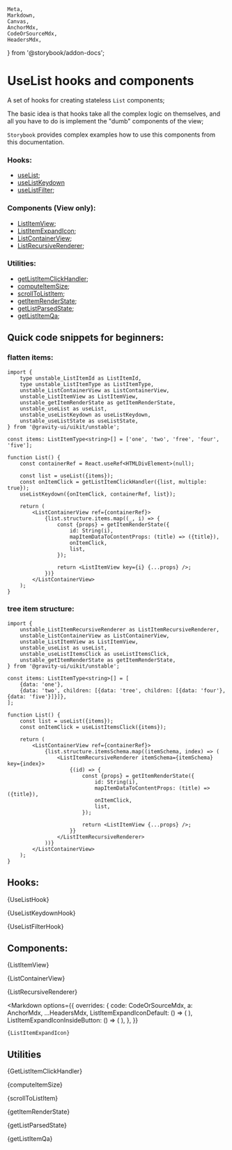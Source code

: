     Meta,
    Markdown,
    Canvas,
    AnchorMdx,
    CodeOrSourceMdx,
    HeadersMdx,
} from '@storybook/addon-docs';



<Meta title="Lab/useList" />

# UseList hooks and components

A set of hooks for creating stateless `List` components;

The basic idea is that hooks take all the complex logic on themselves, and all you have to do is implement the "dumb" components of the view;

`Storybook` provides complex examples how to use this components from this documentation.

### Hooks:

-   [useList](#uselist);
-   [useListKeydown](#uselistkeydown)
-   [useListFilter](#uselistfilter);

### Components (View only):

-   [ListItemView](#listitemview);
-   [ListItemExpandIcon](#listitemexpandicon);
-   [ListContainerView](#listcontainerview);
-   [ListRecursiveRenderer](#listrecursiverenderer);

### Utilities:

-   [getListItemClickHandler](#getlistItemclickhandler);
-   [computeItemSize](#computeitemsize);
-   [scrollToListItem](#scrolltolistitem);
-   [getItemRenderState](#getitemrenderstate);
-   [getListParsedState](#getlistparsedstate);
-   [getListItemQa](#getlistitemqa);

## Quick code snippets for beginners:

### flatten items:

```tsx
import {
    type unstable_ListItemId as ListItemId,
    type unstable_ListItemType as ListItemType,
    unstable_ListContainerView as ListContainerView,
    unstable_ListItemView as ListItemView,
    unstable_getItemRenderState as getItemRenderState,
    unstable_useList as useList,
    unstable_useListKeydown as useListKeydown,
    unstable_useListState as useListState,
} from '@gravity-ui/uikit/unstable';

const items: ListItemType<string>[] = ['one', 'two', 'free', 'four', 'five'];

function List() {
    const containerRef = React.useRef<HTMLDivElement>(null);

    const list = useList({items});
    const onItemClick = getListItemClickHandler({list, multiple: true});
    useListKeydown({onItemClick, containerRef, list});

    return (
        <ListContainerView ref={containerRef}>
            {list.structure.items.map((_, i) => {
                const {props} = getItemRenderState({
                    id: String(i),
                    mapItemDataToContentProps: (title) => ({title}),
                    onItemClick,
                    list,
                });

                return <ListItemView key={i} {...props} />;
            })}
        </ListContainerView>
    );
}
```

### tree item structure:

```tsx
import {
    unstable_ListItemRecursiveRenderer as ListItemRecursiveRenderer,
    unstable_ListContainerView as ListContainerView,
    unstable_ListItemView as ListItemView,
    unstable_useList as useList,
    unstable_useListItemsClick as useListItemsClick,
    unstable_getItemRenderState as getItemRenderState,
} from '@gravity-ui/uikit/unstable';

const items: ListItemType<string>[] = [
    {data: 'one'},
    {data: 'two', children: [{data: 'tree', children: [{data: 'four'}, {data: 'five'}]}]},
];

function List() {
    const list = useList({items});
    const onItemClick = useListItemsClick({items});

    return (
        <ListContainerView ref={containerRef}>
            {list.structure.itemsSchema.map((itemSchema, index) => (
                <ListItemRecursiveRenderer itemSchema={itemSchema} key={index}>
                    {(id) => {
                        const {props} = getItemRenderState({
                            id: String(i),
                            mapItemDataToContentProps: (title) => ({title}),
                            onItemClick,
                            list,
                        });

                        return <ListItemView {...props} />;
                    }}
                </ListItemRecursiveRenderer>
            ))}
        </ListContainerView>
    );
}
```

## Hooks:

<Markdown>{UseListHook}</Markdown>

<Markdown>{UseListKeydownHook}</Markdown>

<Markdown>{UseListFilterHook}</Markdown>

## Components:

<Markdown>{ListItemView}</Markdown>

<Markdown>{ListContainerView}</Markdown>

<Markdown>{ListRecursiveRenderer}</Markdown>

<Markdown
    options={{
        overrides: {
            code: CodeOrSourceMdx,
            a: AnchorMdx,
            ...HeadersMdx,
            ListItemExpandIconDefault: () => (
                <Canvas of={ListItemExpandIconStories.Default} sourceState="none" />
            ),
            ListItemExpandIconInsideButton: () => (
                <Canvas of={ListItemExpandIconStories.InsideButton} sourceState="none" />
            ),
        },
    }}
>
    {ListItemExpandIcon}
</Markdown>

## Utilities

<Markdown>{GetListItemClickHandler}</Markdown>

<Markdown>{computeItemSize}</Markdown>

<Markdown>{scrollToListItem}</Markdown>

<Markdown>{getItemRenderState}</Markdown>

<Markdown>{getListParsedState}</Markdown>

<Markdown>{getListItemQa}</Markdown>
